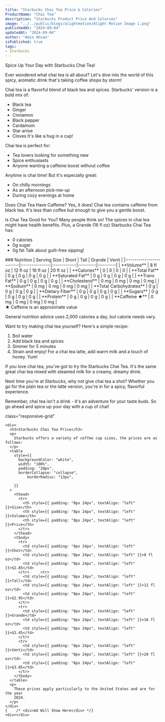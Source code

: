 ```yaml
---
title: "Starbucks Chai Tea Price & Calories"
ProductName: "Chai Tea" 
description: "Starbucks Product Price And Colories"
image: "../../public/blogs/alightmotion/Alight Motion Image 1.png"
publishedAt: "2024-09-04"
updatedAt: "2024-09-04"
author: "Amin Ahsan"
isPublished: true
tags:
- Starbucks
---
```


Spice Up Your Day with Starbucks Chai Tea!

Ever wondered what chai tea is all about? Let's dive into the world of this spicy, aromatic drink that's taking coffee shops by storm!

Chai tea is a flavorful blend of black tea and spices. Starbucks' version is a bold mix of:
- Black tea
- Ginger
- Cinnamon
- Black pepper
- Cardamom
- Star anise
- Cloves
It's like a hug in a cup!

Chai tea is perfect for:
- Tea lovers looking for something new
- Spice enthusiasts
- Anyone wanting a caffeine boost without coffee

Anytime is chai time! But it's especially great:
- On chilly mornings
- As an afternoon pick-me-up
- During cozy evenings at home

Does Chai Tea Have Caffeine? Yes, it does! Chai tea contains caffeine from black tea. It's less than coffee but enough to give you a gentle boost.

Is Chai Tea Good for You? Many people think so! The spices in chai tea might have health benefits. Plus, a Grande (16 fl oz) Starbucks Chai Tea has:
- 0 calories
- 0g sugar
- 0g fat
Talk about guilt-free sipping!

<div className="table-container">
### Nutrition
| Serving Size            | Short          | Tall        | Grande   | Venti    |
|:------------------------|:--------------:|:-----------:|:--------:|:--------:|
| **Volume**              | 8 fl oz        | 12 fl oz    | 16 fl oz | 20 fl oz |
| **Calories**            |   0            |   0         |   0      |   0      |
| **Total Fat**           | 0 g            | 0 g        | 0 g     | 0 g     |
| **Saturated Fat**       | 0 g            | 0 g         | 0 g      | 0 g     |
| **Trans Fat**           | 0 g            | 0 g         | 0 g    | 0 g    |
| **Cholesterol**         | 0 mg          | 0 mg       | 0 mg    | 0 mg    |
| **Sodium**              | 0 mg          | 0 mg      | 0 mg   | 0 mg   |
| **Total Carbohydrates** | 0 g           | 0 g        | 0 g     | 0 g     |
| **Dietary Fiber**       | 0 g            | 0 g         | 0 g      | 0 g      |
| **Sugars**              | 0 g           | 0 g        | 0 g     | 0 g     |
| **Protein**             | 0 g            | 0 g         | 0 g     | 0 g     |
| **Caffeine ★**          | 0 mg          | 0 mg       | 0 mg   | 0 mg   |
</div>
★ Caffeine is an approximate value

General nutrition advice uses 2,000 calories a day, but calorie needs vary.

Want to try making chai tea yourself? Here's a simple recipe:
1. Boil water
2. Add black tea and spices
3. Simmer for 5 minutes
4. Strain and enjoy!
For a chai tea latte, add warm milk and a touch of honey. Yum!

If you love chai tea, you've got to try the Starbucks Chai Tea. It's the same great chai tea mixed with steamed milk for a creamy, dreamy drink.

Next time you're at Starbucks, why not give chai tea a shot? Whether you go for the plain tea or the latte version, you're in for a spicy, flavorful experience.

Remember, chai tea isn't a drink - it's an adventure for your taste buds. So go ahead and spice up your day with a cup of chai!


<style jsx>{`
  .table-container {
    overflow-x: auto;
    position: relative;
  }
  .table-container table {
    border-collapse: collapse;
    width: 30%;
  }
  .table-container th,
  .table-container td {
    border: 1px solid #ddd;
    padding: 2px;
    min-width: 30px;
    font-size: 11px;
  }
  .table-container th:first-child,
  .table-container td:first-child {
    position: sticky;
    left: 0;
    background-color: white;
    z-index: 1;
  }
  @media (max-width: 768px) {
    .table-container th:not(:first-child),
    .table-container td:not(:first-child) {
      min-width: 50px;
    }
  }
`}</style>

<style jsx>{`
  .table-container {
    overflow-x: auto;
    position: relative;
  }
  .table-container table {
    border-collapse: collapse;
    width: 80%;
  }
  .table-container th,
  .table-container td {
    border: 1px solid #ddd;
    padding: 2px;
    min-width: 30px;
    font-size: 11px;
  }
  .table-container th:first-child,
  .table-container td:first-child {
    position: sticky;
    left: 0;
    background-color: white;
    z-index: 1;
  }
  @media (max-width: 768px) {
    .table-container th:not(:first-child),
    .table-container td:not(:first-child) {
      min-width: 50px;
    }
  }
`}</style>

 <style jsx>{`
  @media (min-width: 768px) {
    .responsive-grid {
      display: grid;
      grid-template-columns: 1fr 1fr;
    }
  }
`}</style>

<div
  style={{
    backgroundColor: "#cee3de",
    borderLeft: "3px solid #0c7556",
   padding: "20px",
    paddingTop: "13px", // Add padding to the top
        display: "grid",
        height: "fit-content",
      }} 
      
  class="responsive-grid"

>
    <div>
      <h3>Starbucks Chai Tea Price</h3>
      <p>
        Starbucks offers a variety of coffee cup sizes, the prices are as follows:
      </p>
      <table
        style={{
          backgroundColor: "white",
          width: "100%",
          padding: "20px",
          borderCollapse: "collapse",
              borderRadius: "13px",
          
        }}
      >
        <thead>
          <tr>
            <th style={{ padding: "8px 24px", textAlign: "left" }}>Size</th>
            <th style={{ padding: "8px 24px", textAlign: "left" }}>Volume</th>
            <th style={{ padding: "8px 24px", textAlign: "left" }}>Price</th>
          </tr>
        </thead>
        <tbody>
          <tr>
            <td style={{ padding: "8px 24px", textAlign: "left" }}>Shot</td>
            <td style={{ padding: "8px 24px", textAlign: "left" }}>8 fl oz</td>
            <td style={{ padding: "8px 24px", textAlign: "left" }}>$2.85</td>
          </tr>     <tr>
            <td style={{ padding: "8px 24px", textAlign: "left" }}>Tall</td>
            <td style={{ padding: "8px 24px", textAlign: "left" }}>12 fl oz</td>
            <td style={{ padding: "8px 24px", textAlign: "left" }}>$2.95</td>
          </tr>
          <tr>
            <td style={{ padding: "8px 24px", textAlign: "left" }}>Grande</td>
            <td style={{ padding: "8px 24px", textAlign: "left" }}>16 fl oz</td>
            <td style={{ padding: "8px 24px", textAlign: "left" }}>$3.45</td>
          </tr>
          <tr>
            <td style={{ padding: "8px 24px", textAlign: "left" }}>Venti</td>
            <td style={{ padding: "8px 24px", textAlign: "left" }}>20 fl oz</td>
            <td style={{ padding: "8px 24px", textAlign: "left" }}>$3.85</td>
          </tr>
        </tbody>
      </table>
      <p>
        These prices apply particularly to the United States and are for the year
        2024.
      </p>
    </div>
    {    /* <div>Ad Will Show Here</div> */}
    <div></div>
  </div>
